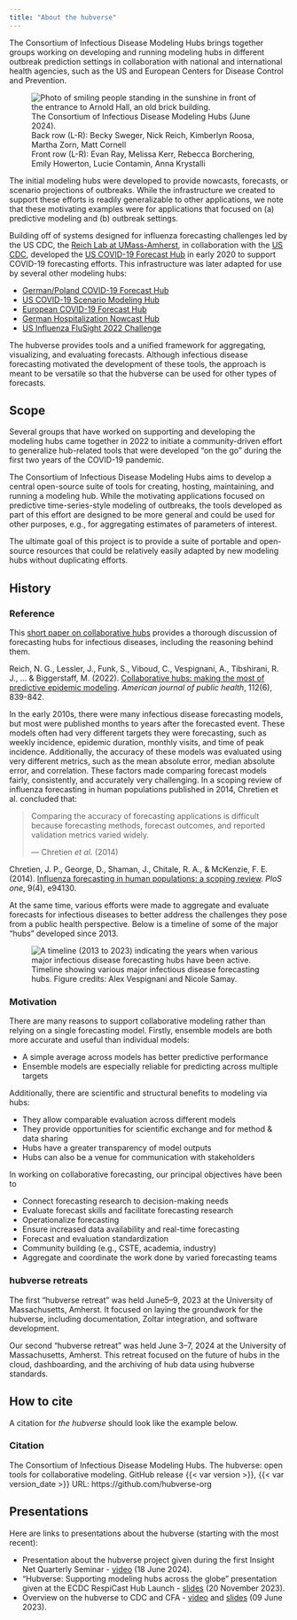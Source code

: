 ```yaml
---
title: "About the hubverse"
---
```


The Consortium of Infectious Disease Modeling Hubs brings together groups working on developing and running modeling hubs in different outbreak prediction settings in collaboration with national and international health agencies, such as the US and European Centers for Disease Control and Prevention.

![
The Consortium of Infectious Disease Modeling Hubs (June 2024).\
Back row (L-R): Becky Sweger, Nick Reich, Kimberlyn Roosa, Martha Zorn, Matt Cornell\
Front row (L-R): Evan Ray, Melissa Kerr, Rebecca Borchering, Emily Howerton, Lucie Contamin, Anna Krystalli
](/includes/img/hubverse-retreat.png){alt='Photo of smiling people standing in the sunshine in front of the entrance to Arnold Hall, an old brick building.'}


The initial modeling hubs were developed to provide nowcasts, forecasts, or scenario projections of outbreaks. While the infrastructure we created to support these efforts is readily generalizable to other applications, we note that these motivating examples were for applications that focused on (a) predictive modeling and (b) outbreak settings.

Building off of systems designed for influenza forecasting challenges led by the US CDC, the [Reich Lab at UMass-Amherst](https://reichlab.io/), in collaboration with the [US CDC](https://www.cdc.gov/), developed the [US COVID-19 Forecast Hub](https://covid19forecasthub.org/) in early 2020 to support COVID-19 forecasting efforts. This infrastructure was later adapted for use by several other modeling hubs:

 - [German/Poland COVID-19 Forecast Hub](https://github.com/KITmetricslab/covid19-forecast-hub-de)
 - [US COVID-19 Scenario Modeling Hub](https://github.com/midas-network/covid19-scenario-modeling-hub)
 - [European COVID-19 Forecast Hub](https://github.com/covid19-forecast-hub-europe/covid19-forecast-hub-europe)
 - [German Hospitalization Nowcast Hub](https://github.com/KITmetricslab/hospitalization-nowcast-hub)
 - [US Influenza FluSight 2022 Challenge](https://github.com/cdcepi/Flusight-forecast-data)

The hubverse provides tools and a unified framework for aggregating, visualizing, and evaluating forecasts. Although infectious disease forecasting motivated the development of these tools, the approach is meant to be versatile so that the hubverse can be used for other types of forecasts.

## Scope

Several groups that have worked on supporting and developing the modeling hubs came together in 2022 to initiate a community-driven effort to generalize hub-related tools that were developed “on the go” during the first two years of the COVID-19 pandemic.

The Consortium of Infectious Disease Modeling Hubs aims to develop a central open-source suite of tools for creating, hosting, maintaining, and running a modeling hub. While the motivating applications focused on predictive time-series-style modeling of outbreaks, the tools developed as part of this effort are designed to be more general and could be used for other purposes, e.g., for aggregating estimates of parameters of interest.

The ultimate goal of this project is to provide a suite of portable and open-source resources that could be relatively easily adapted by new modeling hubs without duplicating efforts.

## History


:::{.callout-note}

### Reference

This [short paper on collaborative hubs](https://ajph.aphapublications.org/doi/full/10.2105/AJPH.2022.306831) provides a thorough discussion of forecasting hubs for infectious diseases, including the reasoning behind them.
:::
:::{.aside}
Reich, N. G., Lessler, J., Funk, S., Viboud, C., Vespignani, A., Tibshirani, R. J., ... & Biggerstaff, M. (2022). [Collaborative hubs: making the most of predictive epidemic modeling](https://ajph.aphapublications.org/doi/full/10.2105/AJPH.2022.306831). *American journal of public health*, 112(6), 839-842.
:::

In the early 2010s, there were many infectious disease forecasting models, but most were published months to years after the forecasted event. These models often had very different targets they were forecasting, such as weekly incidence, epidemic duration, monthly visits, and time of peak incidence. Additionally, the accuracy of these models was evaluated using very different metrics, such as the mean absolute error, median absolute error, and correlation. These factors made comparing forecast models fairly, consistently, and accurately very challenging. In a scoping review of influenza forecasting in human populations published in 2014, Chretien et al. concluded that:


> Comparing the accuracy of forecasting applications is difficult because forecasting methods, forecast outcomes, and reported validation metrics varied widely.
>
> --- Chretien *et al.* (2014)

:::{.aside}
Chretien, J. P., George, D., Shaman, J., Chitale, R. A., & McKenzie, F. E. (2014). [Influenza forecasting in human populations: a scoping review](https://pubmed.ncbi.nlm.nih.gov/24714027/). *PloS one*, 9(4), e94130.
:::

At the same time, various efforts were made to aggregate and evaluate forecasts for infectious diseases to better address the challenges they pose from a public health perspective. Below is a timeline of some of the major "hubs" developed since 2013.

![Timeline showing various major infectious disease forecasting hubs. Figure credits: Alex Vespignani and Nicole Samay.](/includes/img/hub-timeline.png){alt="A timeline (2013 to 2023) indicating the years when various major infectious disease forecasting hubs have been active."}

### Motivation

There are many reasons to support collaborative modeling rather than relying on a single forecasting model. Firstly, ensemble models are both more accurate and useful than individual models:

- A simple average across models has better predictive performance
- Ensemble models are especially reliable for predicting across multiple targets

Additionally, there are scientific and structural benefits to modeling via hubs:

- They allow comparable evaluation across different models
- They provide opportunities for scientific exchange and for method & data sharing
- Hubs have a greater transparency of model outputs
- Hubs can also be a venue for communication with stakeholders

In working on collaborative forecasting, our principal objectives have been to

- Connect forecasting research to decision-making needs
- Evaluate forecast skills and facilitate forecasting research
- Operationalize forecasting
- Ensure increased data availability and real-time forecasting
- Forecast and evaluation standardization
- Community building (e.g., CSTE, academia, industry)
- Aggregate and coordinate the work done by varied forecasting teams



### hubverse retreats
The first "hubverse retreat" was held June5--9, 2023 at the University of Massachusetts, Amherst. It focused on laying the groundwork for the hubverse, including documentation, Zoltar integration, and software development.

Our second "hubverse retreat" was held June 3--7, 2024 at the University of Massachusetts, Amherst. This retreat focused on the future of hubs in the cloud, dashboarding, and the archiving of hub data using hubverse standards.


## How to cite

A citation for _the hubverse_ should look like the example below. 

:::{.callout-note}

### Citation

The Consortium of Infectious Disease Modeling Hubs. The hubverse: open tools for collaborative modeling. GitHub release {{< var version >}}, {{< var version_date >}} URL: https://github.com/hubverse-org

:::

## Presentations

Here are links to presentations about the hubverse (starting with the most recent):

- Presentation about the hubverse project given during the first Insight Net Quarterly Seminar - [video](https://youtu.be/RF5_V2SEbnA?si=iBsmitzG9qLmIiE1) (18 June 2024).
- "Hubverse: Supporting modeling hubs across the globe" presentation given at the ECDC RespiCast Hub Launch - [slides](../includes/files/202311-ecdc-hub-launch.pdf) (20 November 2023).
- Overview on the hubverse to CDC and CFA - [video](https://www.youtube.com/watch?v=aLVF90zwM-E) and [slides](https://docs.google.com/presentation/d/e/2PACX-1vRhXa7DgUDATi3Ovzc8rmUADD9aWeaZKkDV-2wXmja4KT0PJV7elsWiNRHCj9ypRaFEGoFNumOP2mhS/pub?start=false&loop=false&delayms=3000) (09 June 2023).

